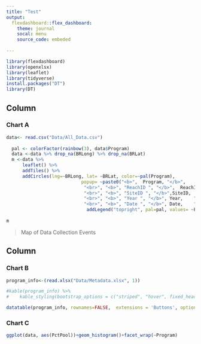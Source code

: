 ```yaml
---
title: "Test"
output: 
  flexdashboard::flex_dashboard:
    theme: journal
    socal: menu 
    source_code: embeded
   
---
```


```r
library(flexdashboard)
library(openxlsx)
library(leaflet)
library(tidyverse)
install.packages("DT")
library(DT)
```

Column {data-width=650}
-----------------------------------------------------------------------

### Chart A

```r
data<- read.csv("Data/All_Data.csv") 
  
  pal <- colorFactor(rainbow(3), data$Program)
  data <-data %>% drop_na(BRLong) %>% drop_na(BRLat)
  m <-data %>% 
      leaflet() %>%
      addTiles() %>%
      addCircles(lng=~BRLong, lat= ~BRLat, color=~pal(Program), 
                            popup= ~paste0("<b>",  Program, "</b>", 
                             "<br>", "<b>", "ReachID ", "</b>",  ReachID, "</br>",
                             "<br>", "<b>", "SiteID ", "</b>",SiteID,  "</br>",
                             "<br>", "<b>", "Year ", "</b>", Year,    "</br>",
                             "<br>", "<b>", "Date ", "</b>", Date,    "</br>")) %>%
                              addLegend("topright", pal=pal, values= ~Program, opacity =1)
  
m

```

>Map of Data Collection Events 


Column {data-width=350}
-----------------------------------------------------------------------

### Chart B

```r

program_info<-(read.xlsx("Data/Metadata.xlsx", 1))

#kable(program_info) %>%
#    kable_styling(bootstrap_options = c("striped", "hover", fixed_header=TRUE ))

datatable(program_info, rownames=FALSE,  extensions = 'Buttons', options = list(dom = 'Bfrtip', buttons = c('copy', 'csv', 'excel', 'pdf', 'print')))

```

### Chart C

```r
ggplot(data, aes(PctPool))+geom_histogram()+facet_wrap(~Program)
```

